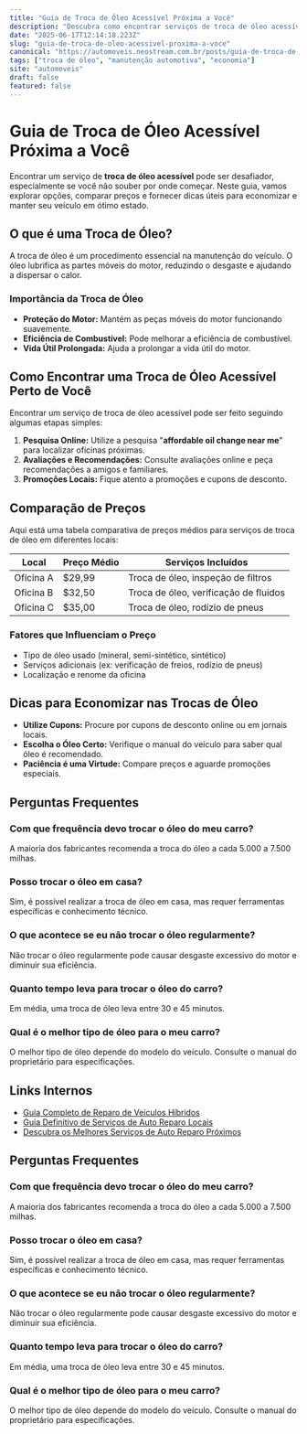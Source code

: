 ```yaml
---
title: "Guia de Troca de Óleo Acessível Próxima a Você"
description: "Descubra como encontrar serviços de troca de óleo acessíveis perto de você com dicas e comparações para economizar em manutenção veicular."
date: "2025-06-17T12:14:18.223Z"
slug: "guia-de-troca-de-oleo-acessivel-proxima-a-voce"
canonical: "https://automoveis.neostream.com.br/posts/guia-de-troca-de-oleo-acessivel-proxima-a-voce"
tags: ["troca de óleo", "manutenção automotiva", "economia"]
site: "automoveis"
draft: false
featured: false
---
```


# Guia de Troca de Óleo Acessível Próxima a Você

Encontrar um serviço de **troca de óleo acessível** pode ser desafiador, especialmente se você não souber por onde começar. Neste guia, vamos explorar opções, comparar preços e fornecer dicas úteis para economizar e manter seu veículo em ótimo estado.

## O que é uma Troca de Óleo?

A troca de óleo é um procedimento essencial na manutenção do veículo. O óleo lubrifica as partes móveis do motor, reduzindo o desgaste e ajudando a dispersar o calor.

### Importância da Troca de Óleo

- **Proteção do Motor:** Mantém as peças móveis do motor funcionando suavemente.
- **Eficiência de Combustível:** Pode melhorar a eficiência de combustível.
- **Vida Útil Prolongada:** Ajuda a prolongar a vida útil do motor.

## Como Encontrar uma Troca de Óleo Acessível Perto de Você

Encontrar um serviço de troca de óleo acessível pode ser feito seguindo algumas etapas simples:

1. **Pesquisa Online:** Utilize a pesquisa "**affordable oil change near me**" para localizar oficinas próximas.
2. **Avaliações e Recomendações:** Consulte avaliações online e peça recomendações a amigos e familiares.
3. **Promoções Locais:** Fique atento a promoções e cupons de desconto.

## Comparação de Preços

Aqui está uma tabela comparativa de preços médios para serviços de troca de óleo em diferentes locais:

| Local | Preço Médio | Serviços Incluídos |
|-------|-------------|-------------------|
| Oficina A | $29,99 | Troca de óleo, inspeção de filtros |
| Oficina B | $32,50 | Troca de óleo, verificação de fluidos |
| Oficina C | $35,00 | Troca de óleo, rodízio de pneus |

### Fatores que Influenciam o Preço

- Tipo de óleo usado (mineral, semi-sintético, sintético)
- Serviços adicionais (ex: verificação de freios, rodízio de pneus)
- Localização e renome da oficina

## Dicas para Economizar nas Trocas de Óleo

- **Utilize Cupons:** Procure por cupons de desconto online ou em jornais locais.
- **Escolha o Óleo Certo:** Verifique o manual do veículo para saber qual óleo é recomendado.
- **Paciência é uma Virtude:** Compare preços e aguarde promoções especiais.

## Perguntas Frequentes

### Com que frequência devo trocar o óleo do meu carro?

A maioria dos fabricantes recomenda a troca do óleo a cada 5.000 a 7.500 milhas.

### Posso trocar o óleo em casa?

Sim, é possível realizar a troca de óleo em casa, mas requer ferramentas específicas e conhecimento técnico.

### O que acontece se eu não trocar o óleo regularmente?

Não trocar o óleo regularmente pode causar desgaste excessivo do motor e diminuir sua eficiência.

### Quanto tempo leva para trocar o óleo do carro?

Em média, uma troca de óleo leva entre 30 e 45 minutos.

### Qual é o melhor tipo de óleo para o meu carro?

O melhor tipo de óleo depende do modelo do veículo. Consulte o manual do proprietário para especificações.

## Links Internos

- [Guia Completo de Reparo de Veículos Híbridos](/posts/guia-completo-reparo-veiculos-hibridos)
- [Guia Definitivo de Serviços de Auto Reparo Locais](/posts/guia-definitivo-servicos-auto-reparo)
- [Descubra os Melhores Serviços de Auto Reparo Próximos](/posts/descubra-melhores-servicos-auto-reparo)

## Perguntas Frequentes

### Com que frequência devo trocar o óleo do meu carro?
A maioria dos fabricantes recomenda a troca do óleo a cada 5.000 a 7.500 milhas.

### Posso trocar o óleo em casa?
Sim, é possível realizar a troca de óleo em casa, mas requer ferramentas específicas e conhecimento técnico.

### O que acontece se eu não trocar o óleo regularmente?
Não trocar o óleo regularmente pode causar desgaste excessivo do motor e diminuir sua eficiência.

### Quanto tempo leva para trocar o óleo do carro?
Em média, uma troca de óleo leva entre 30 e 45 minutos.

### Qual é o melhor tipo de óleo para o meu carro?
O melhor tipo de óleo depende do modelo do veículo. Consulte o manual do proprietário para especificações.
